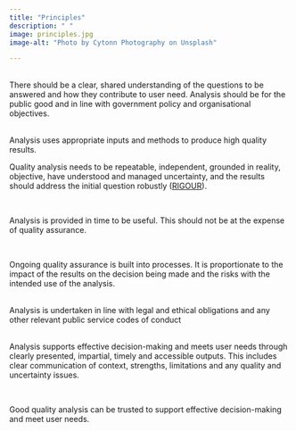 ```yaml
---
title: "Principles"
description: " "
image: principles.jpg
image-alt: "Photo by Cytonn Photography on Unsplash"

---
```


::: {.callout-note title="Analysis should answer the right questions" appearance="simple" collapse=true icon=false}
<br>
There should be a clear, shared understanding of the questions to be answered and how they contribute to user need. Analysis should be for the public good and in line with government policy and organisational objectives.  
:::

::: {.callout-note title="Using the right methods" appearance="simple" collapse=true icon=false}
<br>
Analysis uses appropriate inputs and methods to produce high quality results.  

Quality analysis needs to be repeatable, independent, grounded in reality, objective, have understood and managed uncertainty, and the results should address the initial question robustly ([RIGOUR](/guidance/12-RIGOUR.qmd)).  
:::

::: {.callout-note title="At the right time " appearance="simple" collapse=true icon=false}
<br>

Analysis is provided in time to be useful. This should not be at the expense of quality assurance.
:::

::: {.callout-note title="With the right level of quality assurance" appearance="simple" collapse=true icon=false}
<br>

Ongoing quality assurance is built into processes. It is proportionate to the impact of the results on the decision being made and the risks with the intended use of the analysis.  

:::

::: {.callout-note title="Following the right standards" appearance="simple" collapse=true icon=false}
<br>
Analysis is undertaken in line with legal and ethical obligations and any other relevant public service codes of conduct  
:::

::: {.callout-note title="Presented in the right way " appearance="simple" collapse=true icon=false}
<br>
Analysis supports effective decision-making and meets user needs through clearly presented, impartial, timely and accessible outputs. This includes clear communication of context, strengths, limitations and any quality and uncertainty issues.  
:::

::: {.callout-note title="So the right decisions are made" appearance="simple" collapse=true icon=false}
<br>

Good quality analysis can be trusted to support effective decision-making and meet user needs.  
:::

 






